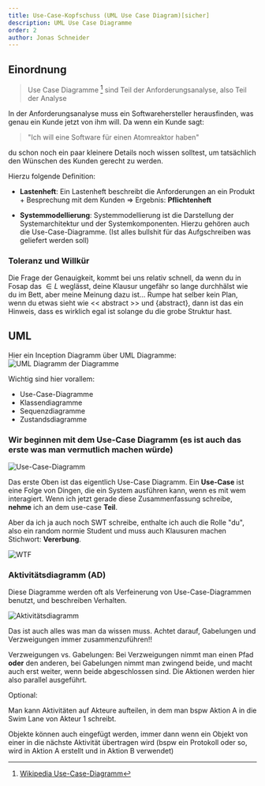 ```yaml
---
title: Use-Case-Kopfschuss (UML Use Case Diagram)[sicher]
description: UML Use Case Diagramme 
order: 2
author: Jonas Schneider
---
```


## Einordnung

> Use Case Diagramme [^1] sind Teil der Anforderungsanalyse, also Teil der Analyse

In der Anforderungsanalyse muss ein Softwarehersteller herausfinden, was genau ein Kunde jetzt von ihm will. Da wenn ein Kunde sagt:

> "Ich will eine Software für einen Atomreaktor haben"

du schon noch ein paar kleinere Details noch wissen solltest, um tatsächlich den Wünschen des Kunden gerecht zu werden.

Hierzu folgende Definition:

- **Lastenheft**: Ein Lastenheft beschreibt die Anforderungen an ein Produkt + Besprechung mit dem Kunden $\Rightarrow$ Ergebnis: **Pflichtenheft**

- **Systemmodellierung**: Systemmodellierung ist die Darstellung der Systemarchitektur und der Systemkomponenten. Hierzu gehören auch die Use-Case-Diagramme. (Ist alles bullshit für das Aufgschreiben was geliefert werden soll)

### Toleranz und Willkür

Die Frage der Genauigkeit, kommt bei uns relativ schnell, da wenn du in Fosap das $\in L$ weglässt, deine Klausur ungefähr so lange durchhälst wie du im Bett, 
aber meine Meinung dazu ist... Rumpe hat selber kein Plan, wenn du etwas sieht wie \<\< abstract \>\> und \{abstract\}, 
dann ist das ein Hinweis, dass es wirklich egal ist solange du die grobe Struktur hast.

## UML

Hier ein Inception Diagramm über UML Diagramme:
![UML Diagramm der Diagramme](https://upload.wikimedia.org/wikipedia/commons/thumb/d/da/UML-Diagrammhierarchie.svg/1920px-UML-Diagrammhierarchie.svg.png)

Wichtig sind hier vorallem:
- Use-Case-Diagramme
- Klassendiagramme
- Sequenzdiagramme
- Zustandsdiagramme

### Wir beginnen mit dem Use-Case Diagramm (es ist auch das erste was man vermutlich machen würde)

![Use-Case-Diagramm](/teaching-assets/es/use-case-diagramm.png)

Das erste Oben ist das eigentlich Use-Case Diagramm. Ein **Use-Case** ist eine Folge von Dingen, die ein System ausführen kann, wenn es mit wem interagiert.
Wenn ich jetzt gerade diese Zusammenfassung schreibe, **nehme** ich an dem use-case **Teil**.

Aber da ich ja auch noch SWT schreibe, enthalte ich auch die Rolle "du", also ein random normie Student und muss auch Klausuren machen Stichwort: **Vererbung**.

![WTF](https://media.tenor.com/y4QbP8-Oo6gAAAAd/laughing-green.gif)

<RumpeQuiz/>

### Aktivitätsdiagramm (AD)
Diese Diagramme werden oft als Verfeinerung von Use-Case-Diagrammen benutzt, und beschreiben Verhalten.

![Aktivitätsdiagramm](/teaching-assets/es/Aktivitätsdiagramm.svg)

Das ist auch alles was man da wissen muss. Achtet darauf, Gabelungen und Verzweigungen immer zusammenzuführen!!


Verzweigungen vs. Gabelungen: Bei Verzweigungen nimmt man einen Pfad **oder** den anderen, 
bei Gabelungen nimmt man zwingend beide, und macht auch erst weiter, wenn beide abgeschlossen sind. 
Die Aktionen werden hier also parallel ausgeführt.

Optional:

Man kann Aktivitäten auf Akteure aufteilen, in dem man bspw Aktion A in die Swim Lane von Akteur 1 schreibt.

Objekte können auch eingefügt werden, immer dann wenn ein Objekt von einer in die nächste Aktivität übertragen wird
(bspw ein Protokoll oder so, wird in Aktion A erstellt und in Aktion B verwendet)

[^1]: [Wikipedia Use-Case-Diagramm](https://de.wikipedia.org/wiki/Use-Case-Diagramm)
